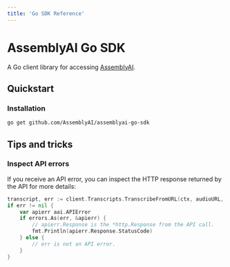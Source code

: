 ```yaml
---
title: 'Go SDK Reference'
---
```


# AssemblyAI Go SDK

A Go client library for accessing [AssemblyAI](https://assemblyai.com).

## Quickstart

### Installation

```bash
go get github.com/AssemblyAI/assemblyai-go-sdk
```

## Tips and tricks

### Inspect API errors

If you receive an API error, you can inspect the HTTP response returned by the API for more details:

```go
transcript, err := client.Transcripts.TranscribeFromURL(ctx, audioURL, nil)
if err != nil {
    var apierr aai.APIError
    if errors.As(err, &apierr) {
        // apierr.Response is the *http.Response from the API call.
        fmt.Println(apierr.Response.StatusCode)
    } else {
        // err is not an API error.
    }
}
```